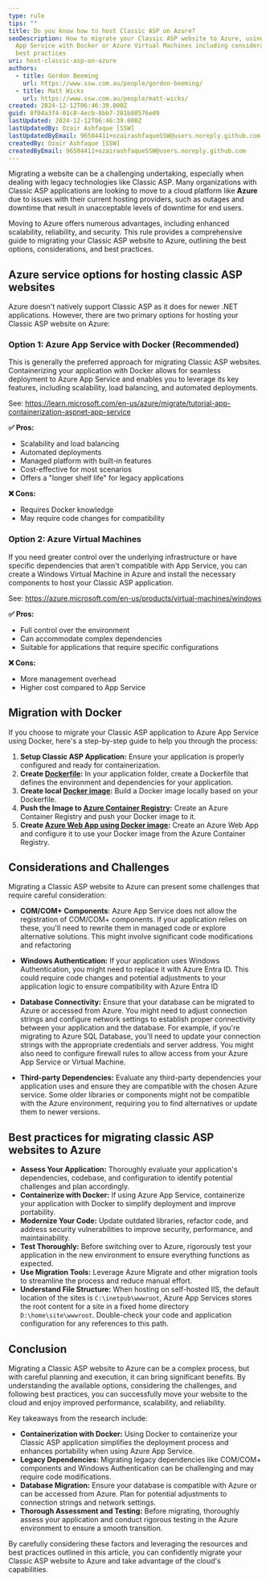 ```yaml
---
type: rule
tips: ""
title: Do you know how to host Classic ASP on Azure?
seoDescription: How to migrate your Classic ASP website to Azure, using Azure
  App Service with Docker or Azure Virtual Machines including considerations and
  best practices
uri: host-classic-asp-on-azure
authors:
  - title: Gordon Beeming
    url: https://www.ssw.com.au/people/gordon-beeming/
  - title: Matt Wicks
    url: https://www.ssw.com.au/people/matt-wicks/
created: 2024-12-12T06:46:39.000Z
guid: 8f04a3f4-01c8-4ecb-8bb7-281b80576ed9
lastUpdated: 2024-12-12T06:46:39.000Z
lastUpdatedBy: Ozair Ashfaque [SSW]
lastUpdatedByEmail: 96504411+ozairashfaqueSSW@users.noreply.github.com
createdBy: Ozair Ashfaque [SSW]
createdByEmail: 96504411+ozairashfaqueSSW@users.noreply.github.com
---
```

Migrating a website can be a challenging undertaking, especially when dealing with legacy technologies like Classic ASP. Many organizations with Classic ASP applications are looking to move to a cloud platform like **Azure** due to issues with their current hosting providers, such as outages and downtime that result in unacceptable levels of downtime for end users.

Moving to Azure offers numerous advantages, including enhanced scalability, reliability, and security. This rule provides a comprehensive guide to migrating your Classic ASP website to Azure, outlining the best options, considerations, and best practices.
## Azure service options for hosting classic ASP websites

Azure doesn't natively support Classic ASP as it does for newer .NET applications. However, there are two primary options for hosting your Classic ASP website on Azure:

### Option 1: Azure App Service with Docker (Recommended)

This is generally the preferred approach for migrating Classic ASP websites. Containerizing your application with Docker allows for seamless deployment to Azure App Service and enables you to leverage its key features, including scalability, load balancing, and automated deployments.

See:
https://learn.microsoft.com/en-us/azure/migrate/tutorial-app-containerization-aspnet-app-service

**✅ Pros:**
- Scalability and load balancing
- Automated deployments
- Managed platform with built-in features
- Cost-effective for most scenarios
- Offers a "longer shelf life" for legacy applications

**❌ Cons:**
- Requires Docker knowledge
- May require code changes for compatibility

### Option 2: Azure Virtual Machines

If you need greater control over the underlying infrastructure or have specific dependencies that aren't compatible with App Service, you can create a Windows Virtual Machine in Azure and install the necessary components to host your Classic ASP application.

See:
https://azure.microsoft.com/en-us/products/virtual-machines/windows

**✅ Pros:**
- Full control over the environment
- Can accommodate complex dependencies
- Suitable for applications that require specific configurations

**❌ Cons:**
- More management overhead
- Higher cost compared to App Service

## Migration with Docker

If you choose to migrate your Classic ASP application to Azure App Service using Docker, here's a step-by-step guide to help you through the process:

1. **Setup Classic ASP Application:** Ensure your application is properly configured and ready for containerization.
2. **Create [Dockerfile](https://docs.docker.com/reference/dockerfile/):** In your application folder, create a Dockerfile that defines the environment and dependencies for your application.
3. **Create local [Docker image](https://docs.docker.com/get-started/docker-concepts/building-images/):** Build a Docker image locally based on your Dockerfile.
4. **Push the Image to [Azure Container Registry](https://learn.microsoft.com/en-us/azure/container-registry/container-registry-get-started-portal?tabs=azure-cli):** Create an Azure Container Registry and push your Docker image to it.
5. **Create [Azure Web App using Docker image](https://learn.microsoft.com/en-us/azure/app-service/tutorial-custom-container?pivots=container-linux&tabs=azure-cli):** Create an Azure Web App and configure it to use your Docker image from the Azure Container Registry.


## Considerations and Challenges

Migrating a Classic ASP website to Azure can present some challenges that require careful consideration:

- **COM/COM+ Components**: Azure App Service does not allow the registration of COM/COM+ components. If your application relies on these, you'll need to rewrite them in managed code or explore alternative solutions. This might involve significant code modifications and refactoring

- **Windows Authentication:** If your application uses Windows Authentication, you might need to replace it with Azure Entra ID. This could require code changes and potential adjustments to your application logic to ensure compatibility with Azure Entra ID

- **Database Connectivity:** Ensure that your database can be migrated to Azure or accessed from Azure. You might need to adjust connection strings and configure network settings to establish proper connectivity between your application and the database. For example, if you're migrating to Azure SQL Database, you'll need to update your connection strings with the appropriate credentials and server address. You might also need to configure firewall rules to allow access from your Azure App Service or Virtual Machine.
- **Third-party Dependencies:** Evaluate any third-party dependencies your application uses and ensure they are compatible with the chosen Azure service. Some older libraries or components might not be compatible with the Azure environment, requiring you to find alternatives or update them to newer versions.

## Best practices for migrating classic ASP websites to Azure
- **Assess Your Application:** Thoroughly evaluate your application's dependencies, codebase, and configuration to identify potential challenges and plan accordingly.
- **Containerize with Docker:** If using Azure App Service, containerize your application with Docker to simplify deployment and improve portability.
- **Modernize Your Code:** Update outdated libraries, refactor code, and address security vulnerabilities to improve security, performance, and maintainability.
- **Test Thoroughly:** Before switching over to Azure, rigorously test your application in the new environment to ensure everything functions as expected.
- **Use Migration Tools:** Leverage Azure Migrate and other migration tools to streamline the process and reduce manual effort.
- **Understand File Structure:** When hosting on self-hosted IIS, the default location of the sites is `C:\inetpub\wwwroot`, Azure App Services stores the root content for a site in a fixed home directory `D:\home\site\wwwroot`. Double-check your code and application configuration for any references to this path.

## Conclusion
Migrating a Classic ASP website to Azure can be a complex process, but with careful planning and execution, it can bring significant benefits. By understanding the available options, considering the challenges, and following best practices, you can successfully move your website to the cloud and enjoy improved performance, scalability, and reliability.

Key takeaways from the research include:

- **Containerization with Docker:** Using Docker to containerize your Classic ASP application simplifies the deployment process and enhances portability when using Azure App Service.
- **Legacy Dependencies:** Migrating legacy dependencies like COM/COM+ components and Windows Authentication can be challenging and may require code modifications.
- **Database Migration:** Ensure your database is compatible with Azure or can be accessed from Azure. Plan for potential adjustments to connection strings and network settings.
- **Thorough Assessment and Testing:** Before migrating, thoroughly assess your application and conduct rigorous testing in the Azure environment to ensure a smooth transition.

By carefully considering these factors and leveraging the resources and best practices outlined in this article, you can confidently migrate your Classic ASP website to Azure and take advantage of the cloud's capabilities.



